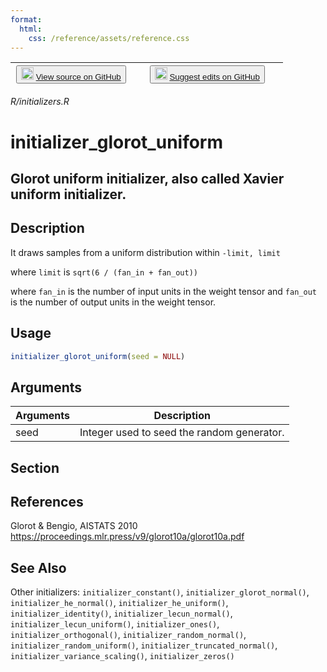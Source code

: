 ```yaml
---
format:
  html:
    css: /reference/assets/reference.css
---
```


| <button class="button"> ![](/reference/assets/GitHub-Mark-32px.png){width="20"} [View source on GitHub](https://github.com/rstudio/keras//blob/main/R/initializers.R) </button> | <button class="button"> ![](/reference/assets/GitHub-Mark-32px.png){width="20"} [Suggest edits on GitHub](https://github.com/rstudio/keras//edit/main/R/initializers.R) </button> |
|:------------------------------:|:--------------------------------------:|

*R/initializers.R*

# initializer_glorot_uniform

## Glorot uniform initializer, also called Xavier uniform initializer.

## Description

It draws samples from a uniform distribution within `-limit, limit`

where `limit` is `sqrt(6 / (fan_in + fan_out))`

where `fan_in` is the number of input units in the weight tensor and `fan_out` is the number of output units in the weight tensor. 


## Usage
```r
initializer_glorot_uniform(seed = NULL) 
```

## Arguments
|Arguments|Description|
|---|---|
| seed | Integer used to seed the random generator. |


## Section

## References

Glorot & Bengio, AISTATS 2010 [https://proceedings.mlr.press/v9/glorot10a/glorot10a.pdf](https://proceedings.mlr.press/v9/glorot10a/glorot10a.pdf)




## See Also
Other initializers:  `initializer_constant()`, `initializer_glorot_normal()`, `initializer_he_normal()`, `initializer_he_uniform()`, `initializer_identity()`, `initializer_lecun_normal()`, `initializer_lecun_uniform()`, `initializer_ones()`, `initializer_orthogonal()`, `initializer_random_normal()`, `initializer_random_uniform()`, `initializer_truncated_normal()`, `initializer_variance_scaling()`, `initializer_zeros()`

